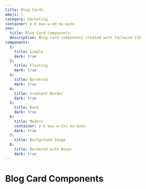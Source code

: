 ```yaml
---
title: Blog Cards
emoji: 📰
category: marketing
container: p-6 max-w-md mx-auto
seo:
  title: Blog Card Components
  description: Blog card components created with Tailwind CSS
components:
  1:
    title: Simple
    dark: true
  2:
    title: Floating
    dark: true
  3:
    title: Bordered
    dark: true
  4:
    title: Gradient Border
    dark: true
  5:
    title: Base
    dark: true
  6:
    title: Modern
    container: p-6 max-w-2xl mx-auto
    dark: true
  7:
    title: Background Image
  8:
    title: Bordered with Hover
    dark: true
---
```


# Blog Card Components

<CollectionList
  componentsData={componentsData}
  componentContainer={componentContainer}
/>
